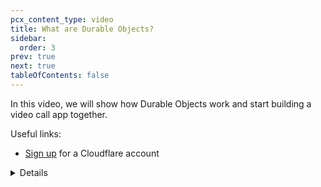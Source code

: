 ```yaml
---
pcx_content_type: video
title: What are Durable Objects?
sidebar:
  order: 3
prev: true
next: true
tableOfContents: false
---
```



<Stream
	videoId="fe3a2f97642951e692e86b3af36a4251"
	videoTitle="What are Durable Objects?"
	thumbnailStartTime="2.5s"
/>

In this video, we will show how Durable Objects work and start building a video call app together.

Useful links:

- [Sign up](https://dash.cloudflare.com/sign-up) for a Cloudflare account

<Details header="Video series" >

<DirectoryListing folder="durable-objects/get-started/video-series" />

</Details>
